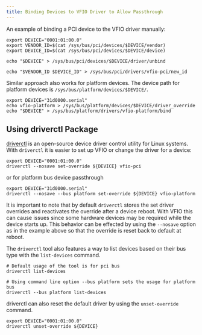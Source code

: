 ```yaml
---
title: Binding Devices to VFIO Driver to Allow Passthrough
---
```


An example of binding a PCI device to the VFIO driver manually:

```
export DEVICE="0001:01:00.0"
export VENDOR_ID=$(cat /sys/bus/pci/devices/$DEVICE/vendor)
export DEVICE_ID=$(cat /sys/bus/pci/devices/$DEVICE/device)

echo "$DEVICE" > /sys/bus/pci/devices/$DEVICE/driver/unbind

echo "$VENDOR_ID $DEVICE_ID" > /sys/bus/pci/drivers/vfio-pci/new_id
```

Similar approach also works for platform devices. The device path for platform
devices is `/sys/bus/platform/devices/$DEVICE/`.

```
export DEVICE="31d0000.serial"
echo vfio-platform > /sys/bus/platform/devices/$DEVICE/driver_override
echo "$DEVICE" > /sys/bus/platform/drivers/vfio-platform/bind
```

## Using driverctl Package

[driverctl](https://gitlab.com/driverctl/driverctl) is an open-source device
driver control utility for Linux systems. With `driverctl` it is easier to set
up VFIO or change the driver for a device:

```
export DEVICE="0001:01:00.0"
driverctl --nosave set-override ${DEVICE} vfio-pci
```

or for platform bus device passthrough

```
export DEVICE="31d0000.serial"
driverctl --nosave --bus platform set-override ${DEVICE} vfio-platform
```

It is important to note that by default `driverctl` stores the set driver
overrides and reactivates the override after a device reboot. With VFIO this
can cause issues since some hardware devices may be required while the device
starts up. This behavior can be effected by using the `--nosave` option as in
the example above so that the override is reset back to default at reboot.

The `driverctl` tool also features a way to list devices based on their bus type
with the `list-devices` command.

```
# Default usage of the tool is for pci bus
driverctl list-devices

# Using command line option --bus platform sets the usage for platform bus
driverctl --bus platform list-devices
```

driverctl can also reset the default driver by using the `unset-override`
command.

```
export DEVICE="0001:01:00.0"
driverctl unset-override ${DEVICE}
```
